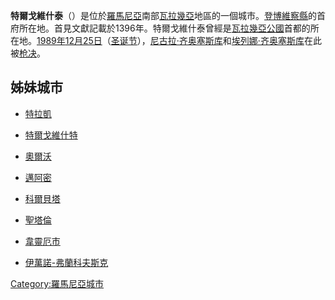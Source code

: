 {{Otheruses|subject=罗马尼亚{{lang|ro|Târgovişte}}市|other=保加利亚{{lang|bg|Търговище}}市|特爾戈維什特}}
{{Infobox City
|name = 特爾戈維什泰
|native_name = {{lang|ro|Târgoviște}}
|settlement_type = 首府
|image_flag= 
|image_seal= File:ROU DB Targoviste CoA.jpg
|image_skyline = File:DN 72 lângă Târgoviște.JPG
|mapsize = 250px
|subdivision_type = [[国家|国家]]
|subdivision_name = {{flagicon|ROM}} [[羅馬尼亞|羅馬尼亞]]
|subdivision_type1 = [[罗马尼亚行政区划|县]]
|subdivision_name1 = [[登博維察縣|登博維察縣]]
|leader_title = 市長
|leader_name = Cristian Daniel Stan
|area_total =
|population_as_of  = 2011
|population_total = 73,964
|population_density_km2 = auto
|timezone = [[歐洲東部時間|EET]]
|utc_offset = +2
|timezone_DST = [[歐洲東部夏令時間|EEST]]
|utc_offset_DST = +3
|elevation_m = 260
|pushpin_map = Romania
|leader_party = [[社會民主黨_(羅馬尼亞)|PSD]]
|population_as_of = 2011年
|population_total = 79,610
|population_urban = 73,964
|postal_code_type = 郵政號碼
|postal_code = 130002–130169
|latd = 44
|latm = 55
|lats = 27
|latNS = N
|longd = 25
|longm = 27
|longs = 24
|longEW = E
|website = {{url|http://www.pmtgv.ro/}}
|}}
'''特爾戈維什泰'''（{{lang-ro|Târgoviște}}）是位於[[羅馬尼亞|羅馬尼亞]]南部[[瓦拉幾亞|瓦拉幾亞]]地區的一個城市。[[登博維察縣|登博維察縣]]的首府所在地。首見文獻記載於1396年。特爾戈維什泰曾經是[[瓦拉幾亞公國|瓦拉幾亞公國]]首都的所在地。[[1989年|1989年]][[12月25日|12月25日]]（[[圣诞节|圣诞节]]），[[尼古拉·齐奥塞斯库|尼古拉·齐奥塞斯库]]和[[埃列娜·齐奥塞斯库|埃列娜·齐奥塞斯库]]在此被[[枪决|枪决]]。

==姊妹城市==
*{{LTU}}[[特拉凱|特拉凱]]
*{{BUL}}[[特爾戈維什特|特爾戈維什特]]
*{{FRA}}[[奧爾沃|奧爾沃]]
*{{USA}}[[邁阿密|邁阿密]]
*{{ITA}}[[科爾貝塔|科爾貝塔]]
*{{POR}}[[聖塔倫_(葡萄牙)|聖塔倫]]
*{{SWE}}[[韋靈厄市|韋靈厄市]]
*{{UKR}}[[伊萬諾-弗蘭科夫斯克|伊萬諾-弗蘭科夫斯克]]

{{Dâmbovița County}}

[[Category:羅馬尼亞城市|Category:羅馬尼亞城市]]